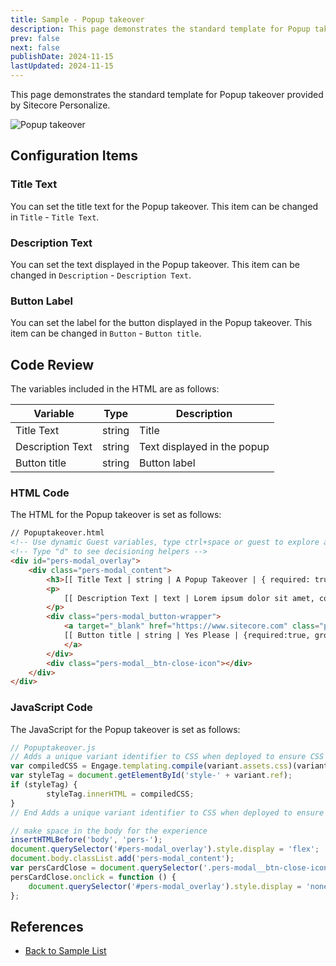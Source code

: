 ```yaml
---
title: Sample - Popup takeover
description: This page demonstrates the standard template for Popup takeover provided by Sitecore Personalize.
prev: false
next: false
publishDate: 2024-11-15
lastUpdated: 2024-11-15
---
```


This page demonstrates the standard template for Popup takeover provided by Sitecore Personalize.

![Popup takeover](../../../../assets/personalize/Popuptakeover01.png)

## Configuration Items

### Title Text

You can set the title text for the Popup takeover. This item can be changed in `Title` - `Title Text`.

### Description Text

You can set the text displayed in the Popup takeover. This item can be changed in `Description` - `Description Text`.

### Button Label

You can set the label for the button displayed in the Popup takeover. This item can be changed in `Button` - `Button title`.

## Code Review

The variables included in the HTML are as follows:

| Variable | Type | Description | 
|----------|------|-------------|
| Title Text | string | Title |
| Description Text | string | Text displayed in the popup |
| Button title | string | Button label |

### HTML Code

The HTML for the Popup takeover is set as follows:

```html
// Popuptakeover.html
<!-- Use dynamic Guest variables, type ctrl+space or guest to explore available entities.-->
<!-- Type "d" to see decisioning helpers -->
<div id="pers-modal_overlay">
    <div class="pers-modal_content">
        <h3>[[ Title Text | string | A Popup Takeover | { required: true, group: Title, groupOrder: 2, order: 1 } ]]</h3>
        <p>
            [[ Description Text | text | Lorem ipsum dolor sit amet, consectetur adipiscing elit, sed do eiusmod tempor incididunt ut labore et dolore magna aliqua. Ut enim ad minim veniam, quis nostrud exercitation ullamco laboris nisi ut aliquip ex ea commodo consequat. | {required: true, group: Description, groupOrder: 3, order: 1 }]]
        </p>
        <div class="pers-modal_button-wrapper">
            <a target="_blank" href="https://www.sitecore.com" class="pers-modal_button">
            [[ Button title | string | Yes Please | {required:true, group: Button, groupOrder: 4, order: 1 }]]
            </a>
        </div>
        <div class="pers-modal__btn-close-icon"></div>
    </div>
</div>
```

### JavaScript Code

The JavaScript for the Popup takeover is set as follows:

```js
// Popuptakeover.js
// Adds a unique variant identifier to CSS when deployed to ensure CSS does not impact styling of other elements.
var compiledCSS = Engage.templating.compile(variant.assets.css)(variant);
var styleTag = document.getElementById('style-' + variant.ref);
if (styleTag) {
        styleTag.innerHTML = compiledCSS;
}
// End Adds a unique variant identifier to CSS when deployed to ensure CSS does not impact styling of other elements.

// make space in the body for the experience
insertHTMLBefore('body', 'pers-');
document.querySelector('#pers-modal_overlay').style.display = 'flex';
document.body.classList.add('pers-modal_content');
var persCardClose = document.querySelector('.pers-modal__btn-close-icon');
persCardClose.onclick = function () {
    document.querySelector('#pers-modal_overlay').style.display = 'none';
};
```

## References

- [Back to Sample List](/en/cdp-personalize/sample/)